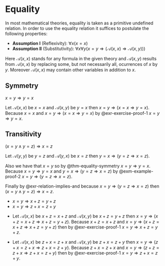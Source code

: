 # Equality

In most mathematical theories, equality is taken as a primitive undefined relation. In order to use the equality relation it suffices to postulate the following properties:

-  **Assumption I** (Reflexivity): $\forall x (x = x)$
-  **Assumption II** (Substitutivity): $\forall x \forall y (x = y \Longrightarrow (\mathscr{A}(x,x) \Longrightarrow \mathscr{A}(x,y)))$ 

Here $\mathscr{A}(x,x)$ stands for any formula in the given theory and $\mathscr{A}(x,y)$ results from $\mathscr{A}(x,x)$ by replacing some, but not necessarily all, ocurrences of $x$ by $y$. Moreover $\mathscr{A}(x,x)$ may contain other variables in addition to $x$.

::: {#thm-equality-symmetry}

## Symmetry

$x = y \Longrightarrow y = x$

:::

::: {.proof}

Let $\mathscr{A}(x,x)$ be $x = x$ and $\mathscr{A}(x,y)$ be $y = x$ then $x = y \Longrightarrow (x = x \Longrightarrow y = x)$. Because $x = x$ and $x = y \Longrightarrow (x = x \Longrightarrow y = x)$ by @exr-exercise-proof-1 $x = y \Longrightarrow y = x$.   

:::

::: {#thm-equality-transitivity}

## Transitivity

$(x = y \land y = z) \Longrightarrow x = z$

:::

::: {.proof}

Let $\mathscr{A}(y,y)$ be $y = z$ and $\mathscr{A}(y,x)$ be $x = z$ then $y = x \Longrightarrow (y = z \Longrightarrow x = z)$.

Also we have that $x = y$ so by @thm-equality-symmetry $x = y \Longrightarrow y = x$. Because $x = y \Longrightarrow y = x$ and $y = x \Longrightarrow (y = z \Longrightarrow x = z)$ by @exm-example-proof-2 $x = y \Longrightarrow (y = z \Longrightarrow x = z)$. 

Finally by @exr-relation-implies-and because $x = y \Longrightarrow (y = z \Longrightarrow x = z)$ then $(x = y \land y = z) \Longrightarrow x = z$. 

:::

::: {#thm-addition-equality}

-  $x = y \Longrightarrow x + z = y + z$
-  $x = y \Longrightarrow z + x = z + y$

:::

::: {.proof}

-  Let $\mathscr{A}(x,x)$ be $x + z = x + z$ and $\mathscr{A}(x,y)$ be $x + z = y + z$ then $x = y \Longrightarrow (x + z = x + z \Longrightarrow x + z = y + z)$. Because $x + z = x + z$ and $x = y \Longrightarrow (x + z = x + z \Longrightarrow x + z = y + z)$ then by @exr-exercise-proof-1 $x = y \Longrightarrow x + z = y + z$.

-  Let $\mathscr{A}(x,x)$ be $z + x = z + x$ and $\mathscr{A}(x,y)$ be $z + x = z + y$ then $x = y \Longrightarrow (z + x = z + x \Longrightarrow z + x = z + y)$. Because $z + x = z + x$ and $x = y \Longrightarrow (z + z = z + x \Longrightarrow z + x = z + y)$ then by @exr-exercise-proof-1 $x = y \Longrightarrow z + x = z + y$.

:::